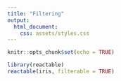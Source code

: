 ```yaml
---
title: "Filtering"
output:
  html_document:
    css: assets/styles.css
---
```


```r
knitr::opts_chunk$set(echo = TRUE)

```

```r
library(reactable)
reactable(iris, filterable = TRUE)
```
